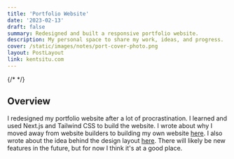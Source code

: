 ```yaml
---
title: 'Portfolio Website'
date: '2023-02-13'
draft: false
summary: Redesigned and built a responsive portfolio website.
description: My personal space to share my work, ideas, and progress.
cover: /static/images/notes/port-cover-photo.png
layout: PostLayout
link: kentsitu.com
---
```


{/* <TOCInline toc={props.toc} asDisclosure /> */}

## Overview

I redesigned my portfolio website after a lot of procrastination. I learned and used Next.js and Tailwind CSS to build the website. I wrote about why I moved away from website builders to building my own website <a href="/notes/portfolio-update" target="_blank" rel="noreferrer noopener">here</a>. I also wrote about the idea behind the design layout <a href="/notes/layout-design" target="_blank" rel="noreferrer noopener">here</a>. There will likely be new features in the future, but for now I think it's at a good place.
